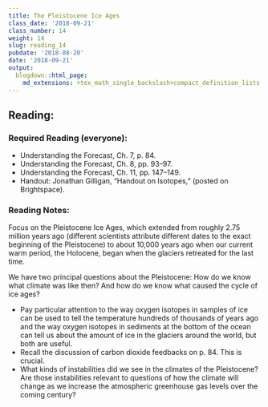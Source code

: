 ```yaml
---
title: The Pleistocene Ice Ages
class_date: '2018-09-21'
class_number: 14
weight: 14
slug: reading_14
pubdate: '2018-08-20'
date: '2018-09-21'
output:
  blogdown::html_page:
    md_extensions: +tex_math_single_backslash+compact_definition_lists
---
```

## Reading:

### Required Reading (everyone):
* Understanding the Forecast, Ch. 7, p. 84.
* Understanding the Forecast, Ch. 8, pp. 93--97.
* Understanding the Forecast, Ch. 11, pp. 147--149.
* Handout: Jonathan Gilligan, "Handout on Isotopes," (posted on Brightspace).

### Reading Notes:

Focus on the Pleistocene Ice Ages, which extended from roughly 2.75 million years ago (different scientists attribute different dates to the exact beginning of the Pleistocene) to about 10,000 years ago when our current warm period, the Holocene, began when the glaciers retreated for the last time.

We have two principal questions about the Pleistocene: How do we know what climate was like then? And how do we know what caused the cycle of ice ages?

* Pay particular attention to the way oxygen isotopes in samples of ice can be used to tell the temperature hundreds of thousands of years ago and the way oxygen isotopes in sediments at the bottom of the ocean can tell us about the amount of ice in the glaciers around the world, but both are useful.
* Recall the discussion of carbon dioxide feedbacks on p. 84. This is crucial.
* What kinds of instabilities did we see in the climates of the Pleistocene? Are those instabilities relevant to questions of how the climate will change as we increase the atmospheric greenhouse gas levels over the coming century?
